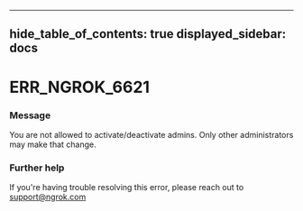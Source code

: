 

---
hide_table_of_contents: true
displayed_sidebar: docs
---


# ERR_NGROK_6621

### Message
You are not allowed to activate/deactivate admins. Only other administrators may make that change.

<ErrorDetails error="err_ngrok_6621" />



### Further help
If you're having trouble resolving this error, please reach out to [support@ngrok.com](mailto:support@ngrok.com?subject=Help%20with%20ERR_NGROK_6621)

